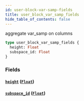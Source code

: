 ```yaml
---
id: user-block-var-samp-fields
title: user_block_var_samp_fields
hide_table_of_contents: false
---
```


aggregate var_samp on columns

```graphql
type user_block_var_samp_fields {
  height: Float
  subspace_id: Float
}
```

### Fields

#### [`height`](#) ([`Float`](../scalars/float))

#### [`subspace_id`](#) ([`Float`](../scalars/float))

